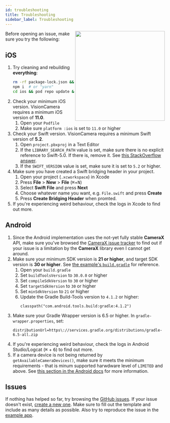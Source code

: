 ```yaml
---
id: troubleshooting
title: Troubleshooting
sidebar_label: Troubleshooting
---
```



<div>
  <img align="right" width="283" src={useBaseUrl("img/11_back.png")} />
</div>

Before opening an issue, make sure you try the following:

## iOS

1. Try cleaning and rebuilding **everything**:
   ```sh
   rm -rf package-lock.json && rm -rf yarn.lock && rm -rf node_modules && rm -rf ios/Podfile.lock && rm -rf ios/Pods
   npm i  # or "yarn"
   cd ios && pod repo update && pod update && pod install
   ```
2. Check your minimum iOS version. VisionCamera requires a minimum iOS version of **11.0**.
   1. Open your `Podfile`
   2. Make sure `platform :ios` is set to `11.0` or higher
3. Check your Swift version. VisionCamera requires a minimum Swift version of **5.2**.
   1. Open `project.pbxproj` in a Text Editor
   2. If the `LIBRARY_SEARCH_PATH` value is set, make sure there is no explicit reference to Swift-5.0. If there is, remove it. See [this StackOverflow answer](https://stackoverflow.com/a/66281846/1123156).
   3. If the `SWIFT_VERSION` value is set, make sure it is set to `5.2` or higher.
4. Make sure you have created a Swift bridging header in your project.
   1. Open your project (`.xcworkspace`) in Xcode
   2. Press **File** > **New** > **File** (<kbd>⌘</kbd>+<kbd>N</kbd>)
   3. Select **Swift File** and press **Next**
   4. Choose whatever name you want, e.g. `File.swift` and press **Create**
   5. Press **Create Bridging Header** when promted.
5. If you're experiencing weird behaviour, check the logs in Xcode to find out more.

## Android

1. Since the Android implementation uses the not-yet fully stable **CameraX** API, make sure you've browsed the [CameraX issue tracker](https://issuetracker.google.com/issues?q=componentid:618491%20status:open) to find out if your issue is a limitation by the **CameraX** library even I cannot get around.
2. Make sure your minimum SDK version is **21 or higher**, and target SDK version is **30 or higher**. See [the example's `build.gradle`](https://github.com/cuvent/react-native-vision-camera/blob/main/example/android/build.gradle#L5-L9) for reference.
   1. Open your `build.gradle`
   2. Set `buildToolsVersion` to `30.0.0` or higher
   3. Set `compileSdkVersion` to `30` or higher
   4. Set `targetSdkVersion` to `30` or higher
   5. Set `minSdkVersion` to `21` or higher
   6. Update the Gradle Build-Tools version to `4.1.2` or higher:
      ```
      classpath("com.android.tools.build:gradle:4.1.2")
      ```
3. Make sure your Gradle Wrapper version is 6.5 or higher. In `gradle-wrapper.properties`, set:
   ```
   distributionUrl=https\://services.gradle.org/distributions/gradle-6.5-all.zip
   ```
4. If you're experiencing weird behaviour, check the logs in Android Studio/Logcat (<kbd>⌘</kbd> + <kbd>6</kbd>) to find out more.
5. If a camera device is not being returned by `getAvailableCameraDevices()`, make sure it meets the minimum requirements - that is minum supported harwdware level of `LIMITED` and above. See [this section in the Android docs](https://developer.android.com/reference/android/hardware/camera2/CameraDevice) for more information.

## Issues

If nothing has helped so far, try browsing the [GitHub issues](https://github.com/cuvent/react-native-vision-camera/issues?q=is%3Aissue). If your issue doesn't exist, [create a new one](https://github.com/cuvent/react-native-vision-camera/issues/new/choose). Make sure to fill out the template and include as many details as possible. Also try to reproduce the issue in the [example app](https://github.com/cuvent/react-native-vision-camera/blob/main/example).
